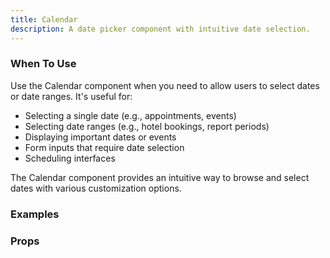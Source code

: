 ```yaml
---
title: Calendar
description: A date picker component with intuitive date selection.
---
```


### When To Use

Use the Calendar component when you need to allow users to select dates or date ranges. It's useful for:

- Selecting a single date (e.g., appointments, events)
- Selecting date ranges (e.g., hotel bookings, report periods)
- Displaying important dates or events
- Form inputs that require date selection
- Scheduling interfaces

The Calendar component provides an intuitive way to browse and select dates with various customization options.

### Examples
<Preview
  lang="jsx"
  file="/calendar/__demo__/basic"
  title="Basic"
/>

<Preview
  lang="jsx"
  file="/calendar/__demo__/range"
  title="Date Range"
/>

<Preview
  lang="jsx"
  file="/calendar/__demo__/multiple"
  title="Multiple Selection"
/>

<Preview
  lang="jsx"
  file="/calendar/__demo__/disabled"
  title="Disabled Dates"
/>

### Props
<AutoTypeTable path="./components/ui/calendar.tsx" name="Calendar" /> 